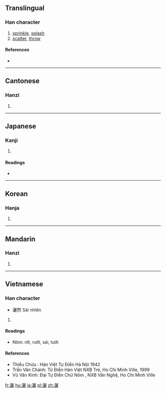 {{also|洒}}
==Translingual==

===Han character===
{{Han char|rn=85|rad=水|as=19|sn=22|four=31111|canj=EMMP}}

# [[sprinkle]], [[splash]]
# [[scatter]], [[throw]]

====References====
* {{Han ref|kx=0663.110|dkj=18774|dj=1072.060|hdz=31794.070|uh=7051|ud=28753|bh=C578|bd=50552}}

----

==Cantonese==

===Hanzi===
{{yue-hanzi|jyut=|y=sa2|sim=洒}}

# {{defn|lang=yue|sort=水19}}

----

==Japanese==

===Kanji===
{{ja-kanji|grade=|rs=水19}}

# {{defn|lang=ja|sort=水19}}

====Readings====
* {{ja-readings|on=[[さい]] (sai), [[しゃ]] (sha)|kun=[[そそぐ]] (sosogu)}}

----

==Korean==

===Hanja===
{{ko-hanja|hangeul=[[새]], [[쇄]]|eumhun=|rv=sae, swae|mr=sae, swae|y=say, sway}}

# {{defn|lang=ko|sort=水19}}

----

==Mandarin==

===Hanzi===
{{cmn-hanzi|sim=洒|pin=[[sǎ]] ([[sa3]])|wg=sa<sup>3</sup>}}

# {{defn|lang=cmn|sort=水19}}

----

==Vietnamese==

===Han character===
{{vi-hantu|[[sái]], [[rợi]], [[tẩy]], [[thối]]|rs=水19}}
* 灑然 Sái nhiên
# {{defn|lang=vi|sort=水19}}

====Readings====
* Nôm: rởi, rưới, sái, tưới

====References====
* Thiều Chửu : Hán Việt Tự Điển  Hà Nội 1942
* Trần Văn Chánh: Từ Điển Hán Việt NXB Trẻ, Ho Chi Minh Ville, 1999
* Vũ Văn Kính: Đại Tự Điển Chữ Nôm , NXB Văn Nghệ, Ho Chi Minh Ville

[[fr:灑]]
[[hu:灑]]
[[ja:灑]]
[[pl:灑]]
[[zh:灑]]